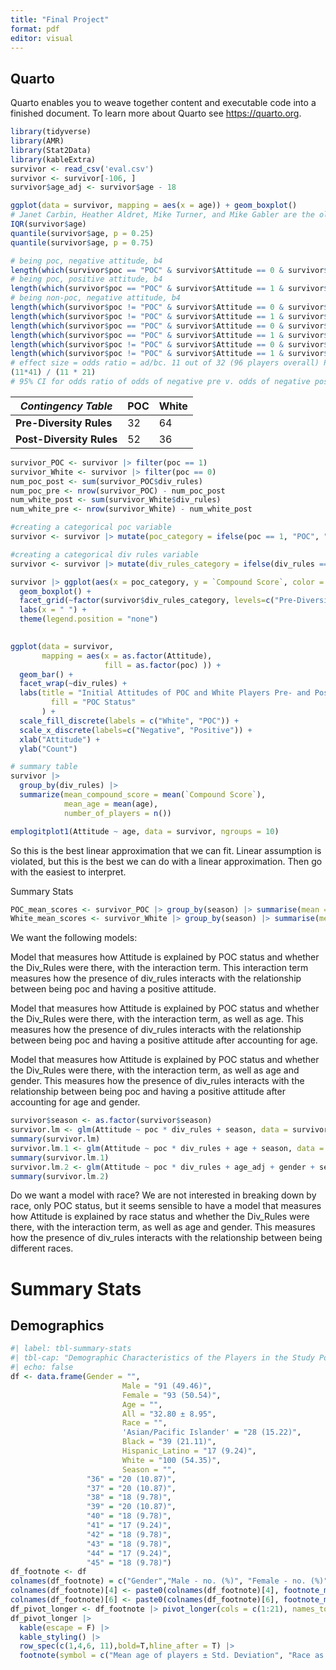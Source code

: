 ```yaml
---
title: "Final Project"
format: pdf
editor: visual
---
```


## Quarto

Quarto enables you to weave together content and executable code into a finished document. To learn more about Quarto see <https://quarto.org>.

```r
library(tidyverse)
library(AMR)
library(Stat2Data)
library(kableExtra)
survivor <- read_csv('eval.csv')
survivor <- survivor[-106, ]
survivor$age_adj <- survivor$age - 18
```

```r
ggplot(data = survivor, mapping = aes(x = age)) + geom_boxplot()
# Janet Carbin, Heather Aldret, Mike Turner, and Mike Gabler are the old players
IQR(survivor$age)
quantile(survivor$age, p = 0.25)
quantile(survivor$age, p = 0.75)
```

```r
# being poc, negative attitude, b4
length(which(survivor$poc == "POC" & survivor$Attitude == 0 & survivor$season %in% c(36, 37, 38, 39, 40)))
# being poc, positive attitude, b4
length(which(survivor$poc == "POC" & survivor$Attitude == 1 & survivor$season %in% c(36, 37, 38, 39, 40)))
# being non-poc, negative attitude, b4
length(which(survivor$poc != "POC" & survivor$Attitude == 0 & survivor$season %in% c(36, 37, 38, 39, 40)))
length(which(survivor$poc != "POC" & survivor$Attitude == 1 & survivor$season %in% c(36, 37, 38, 39, 40)))
length(which(survivor$poc == "POC" & survivor$Attitude == 0 & survivor$season %in% c(41, 42, 43, 44, 45)))
length(which(survivor$poc == "POC" & survivor$Attitude == 1 & survivor$season %in% c(41, 42, 43, 44, 45)))
length(which(survivor$poc != "POC" & survivor$Attitude == 0 & survivor$season %in% c(41, 42, 43, 44, 45)))
length(which(survivor$poc != "POC" & survivor$Attitude == 1 & survivor$season %in% c(41, 42, 43, 44, 45)))
# effect size = odds ratio = ad/bc. 11 out of 32 (96 players overall) POC players had positive attitude before. 11 out of 52 (89 players overall) POC players had positive attitude after
(11*41) / (11 * 21)
# 95% CI for odds ratio of odds of negative pre v. odds of negative post for POC = 0.727 to 5.241

```

| *Contingency Table*                   |  **POC**  | **White**  |
|-----------------------------|------------|-------------|
|**Pre-Diversity Rules**   |    32            |     64             |
|**Post-Diversity Rules** |    52            |     36             |

```r
survivor_POC <- survivor |> filter(poc == 1)
survivor_White <- survivor |> filter(poc == 0)
num_poc_post <- sum(survivor_POC$div_rules)
num_poc_pre <- nrow(survivor_POC) - num_poc_post
num_white_post <- sum(survivor_White$div_rules)
num_white_pre <- nrow(survivor_White) - num_white_post
```

```r
#creating a categorical poc variable
survivor <- survivor |> mutate(poc_category = ifelse(poc == 1, "POC", "White"))

#creating a categorical div rules variable
survivor <- survivor |> mutate(div_rules_category = ifelse(div_rules == 0, "Pre-Diversity Rules", "Post-Diversity Rules"))

survivor |> ggplot(aes(x = poc_category, y = `Compound Score`, color = poc_category)) + 
  geom_boxplot() + 
  facet_grid(~factor(survivor$div_rules_category, levels=c("Pre-Diversity Rules", "Post-Diversity Rules"))) + 
  labs(x = " ") + 
  theme(legend.position = "none")
  
```


```r
ggplot(data = survivor, 
       mapping = aes(x = as.factor(Attitude),
                     fill = as.factor(poc) )) +
  geom_bar() +
  facet_wrap(~div_rules) + 
  labs(title = "Initial Attitudes of POC and White Players Pre- and Post- Implementation of Diversity Casting Rules on CBS's Survivor",
         fill = "POC Status"
       ) +
  scale_fill_discrete(labels = c("White", "POC")) +
  scale_x_discrete(labels=c("Negative", "Positive")) +
  xlab("Attitude") +
  ylab("Count")

# summary table 
survivor |>
  group_by(div_rules) |>
  summarize(mean_compound_score = mean(`Compound Score`),
            mean_age = mean(age),
            number_of_players = n())
```

```r
emplogitplot1(Attitude ~ age, data = survivor, ngroups = 10)
```
So this is the best linear approximation that we can fit. Linear assumption is violated, but this is the best we can do with a linear approximation. Then go with the easiest to interpret.  

Summary Stats

```r
POC_mean_scores <- survivor_POC |> group_by(season) |> summarise(mean = mean(`Compound Score`), std = sd(`Compound Score`))
White_mean_scores <- survivor_White |> group_by(season) |> summarise(mean = mean(`Compound Score`), std = sd(`Compound Score`))
```


We want the following models:

Model that measures how Attitude is explained by POC status and whether the Div_Rules were there, with the interaction term. This interaction term measures how the presence of div_rules interacts with the relationship between being poc and having a positive attitude.

Model that measures how Attitude is explained by POC status and whether the Div_Rules were there, with the interaction term, as well as age. This measures how the presence of div_rules interacts with the relationship between being poc and having a positive attitude after accounting for age.

Model that measures how Attitude is explained by POC status and whether the Div_Rules were there, with the interaction term, as well as age and gender. This measures how the presence of div_rules interacts with the relationship between being poc and having a positive attitude after accounting for age and gender.

```r
survivor$season <- as.factor(survivor$season)
survivor.lm <- glm(Attitude ~ poc * div_rules + season, data = survivor, family = "binomial")
summary(survivor.lm)
survivor.lm.1 <- glm(Attitude ~ poc * div_rules + age + season, data = survivor, family = "binomial")
summary(survivor.lm.1)
survivor.lm.2 <- glm(Attitude ~ poc * div_rules + age_adj + gender + season, data = survivor, family = "binomial")
summary(survivor.lm.2)
```

Do we want a model with race? We are not interested in breaking down by race, only POC status, but it seems sensible to have a model that measures how Attitude is explained by race status and whether the Div_Rules were there, with the interaction term, as well as age and gender. This measures how the presence of div_rules interacts with the relationship between being different races.

# Summary Stats
## Demographics
```r
#| label: tbl-summary-stats
#| tbl-cap: "Demographic Characteristics of the Players in the Study Population"
#| echo: false
df <- data.frame(Gender = "",
                         Male = "91 (49.46)",
                         Female = "93 (50.54)",
                         Age = "",
                         All = "32.80 ± 8.95",
                         Race = "",
                         'Asian/Pacific Islander' = "28 (15.22)",
                         Black = "39 (21.11)",
                         Hispanic_Latino = "17 (9.24)",
                         White = "100 (54.35)",
                         Season = "",
                 "36" = "20 (10.87)",
                 "37" = "20 (10.87)",
                 "38" = "18 (9.78)",
                 "39" = "20 (10.87)",
                 "40" = "18 (9.78)",
                 "41" = "17 (9.24)",
                 "42" = "18 (9.78)",
                 "43" = "18 (9.78)",
                 "44" = "17 (9.24)",
                 "45" = "18 (9.78)")
df_footnote <- df
colnames(df_footnote) = c("Gender","Male - no. (%)", "Female - no. (%)", "Age - yr.", "All", "Race - no (%)", "Asian/Pacific Islander", "Black", "Hispanic or Latino", "White", "Season - no. (%)", "36", "37", "38", "39", "40","41","42","43","44", "45")
colnames(df_footnote)[4] <- paste0(colnames(df_footnote)[4], footnote_marker_symbol(1))
colnames(df_footnote)[6] <- paste0(colnames(df_footnote)[6], footnote_marker_symbol(2))
df_pivot_longer <- df_footnote |> pivot_longer(cols = c(1:21), names_to = "Characteristic", values_to = "Value") 
df_pivot_longer |>
  kable(escape = F) |>
  kable_styling() |>
  row_spec(c(1,4,6, 11),bold=T,hline_after = T) |>
  footnote(symbol = c("Mean age of players ± Std. Deviation", "Race as provided by the Survivor Wiki"))
```
